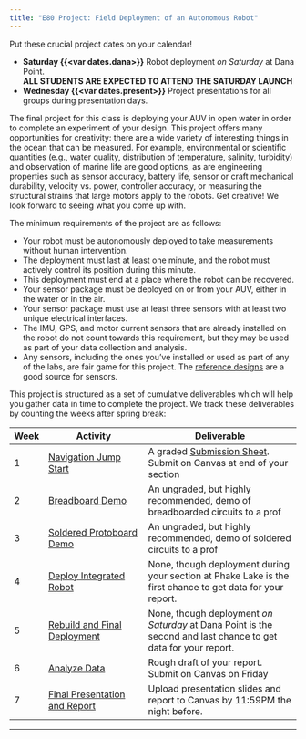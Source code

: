 ```yaml
---
title: "E80 Project: Field Deployment of an Autonomous Robot"
---
```


Put these crucial project dates on your calendar!

- **Saturday {{<var dates.dana>}}**  Robot deployment *on Saturday*  at Dana Point. <br> **ALL STUDENTS ARE EXPECTED TO ATTEND THE SATURDAY LAUNCH**
- **Wednesday {{<var dates.present>}}**  Project presentations for all groups during presentation days.

The final project for this class is deploying your AUV in open water in order to complete an experiment of your design.  This project offers many opportunities for creativity: there are a wide variety of interesting things in the ocean that can be measured. For example, environmental or scientific quantities (e.g., water quality, distribution of temperature, salinity, turbidity) and observation of marine life are good options, as are engineering properties such as sensor accuracy, battery life, sensor or craft mechanical durability, velocity vs. power, controller accuracy, or measuring the structural strains that large motors apply to the robots.  Get creative! We look forward to seeing what you come up with.

The minimum requirements of the project are as follows:

* Your robot must be autonomously deployed to take measurements without human intervention. 
* The deployment must last at least one minute, and the robot must actively control its position during this minute.
* This deployment must end at a place where the robot can be recovered.
* Your sensor package must be deployed on or from your AUV, either in the water or in the air.
* Your sensor package must use at least three sensors with at least two unique electrical interfaces.
* The IMU, GPS, and motor current sensors that are already installed on the robot do not count towards this requirement, but they may be used as part of your data collection and analysis.
* Any sensors, including the ones you've installed or used as part of any of the labs, are fair game for this project. The [reference designs](/reference/design/) are a good source for sensors.

This project is structured as a set of cumulative deliverables which will help you gather data in time to complete the project. We track these deliverables by counting the weeks after spring break:

| Week | Activity                                         | Deliverable                                                                  |
|------|--------------------------------------------------|------------------------------------------------------------------------------|
|  1   | [Navigation Jump Start](/project/navigation)     | A graded [Submission Sheet](/project/navigation/submission.qmd). Submit on Canvas at end of your section |
|  2   | [Breadboard Demo](/project/build)                | An ungraded, but highly recommended, demo of breadboarded circuits to a prof | 
|  3   | [Soldered Protoboard Demo](/project/build)       | An ungraded, but highly recommended, demo of soldered circuits to a prof     | 
|  4   | [Deploy Integrated Robot](/project/field)        | None, though deployment during your section at Phake Lake is the first chance to get data for your report.   | 
|  5   | [Rebuild and Final Deployment](/project/field)   | None, though deployment *on Saturday* at Dana Point is the second and last chance to get data for your report. | 
|  6   | [Analyze Data](/project/report)                  | Rough draft of your report. Submit on Canvas on Friday                       |
|  7   | [Final Presentation and Report](/project/report) | Upload presentation slides and report to Canvas by 11:59PM the night before. |
__________



